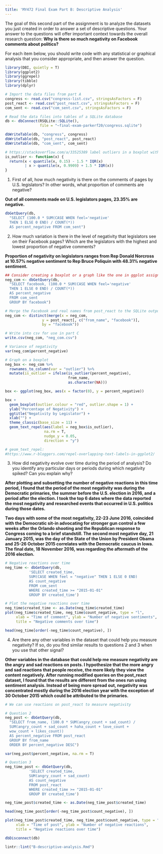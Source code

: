 ---
title: 'MY472 Final Exam Part B: Descriptive Analysis'
---

The goal of this second part of the assignment is to analyze the datasets you just created in order to answer a set of descriptive questions. Your answer to the questions will offer important context towards the overall research question:  __Why is there so much negativity on Facebook comments about politics?__

For each item below, you should write code with any statistical or graphical analysis that you consider appropriate, and then answer the question.

```{r}
library(DBI, quietly = T)
library(ggplot2)
library(ggrepel)
library(tibble)
library(dplyr)

# Import the data files from part A
congress <- read.csv("congress-list.csv", stringsAsFactors = F)
post_react <- read.csv("post_react.csv", stringsAsFactors = F)
com_sent <- read.csv("com_sent.csv", stringsAsFactors = F)

# Read the data files into tables of a SQLite database
db <- dbConnect(RSQLite::SQLite(),
                file = "~final-exam-parkerf20/congress.sqlite")

dbWriteTable(db, "congress", congress)
dbWriteTable(db, "post_react", post_react)
dbWriteTable(db, "com_sent", com_sent)

# https://stackoverflow.com/a/33525389 label outliers in a boxplot with mods
is_outlier <- function(x) {
  return(x < quantile(x, 0.15) - 1.5 * IQR(x)
         | x > quantile(x, 0.9909) + 1.5 * IQR(x))
}
```

1. First of all, how much negativity is there on the comments of pages by U.S. legislators? In other words, what proportion of comments are negative?

**Out of all comments made on U.S. legislators pages, 23.35% are negative.**

```{r}
dbGetQuery(db,
  "SELECT (100.0 * SUM(CASE WHEN feel='negative'
  THEN 1 ELSE 0 END) / COUNT(*))
  AS percent_negative FROM com_sent")
```

2. How much variation is there in the level of negativity that legislators see on their Facebook pages? Which are the legislators with the highest and lowest proportion of negative comments?

**Proportion of negativity on legislators ranges from Rep Donald Norcross at 10.57% negative sentiment to Rep Bruce Poliquin with 48.31% negative sentiment.**

```{r}
## Consider creating a boxplot or a graph like the one in ggplot assignment
neg_com <- dbGetQuery(db,
  "SELECT facebook, (100.0 * SUM(CASE WHEN feel='negative'
  THEN 1 ELSE 0 END) / COUNT(*))
  AS percent_negative
  FROM com_sent
  GROUP BY facebook")

# Merge the Facebook and real names from post_react to the SQLite output
neg_com <- distinct(merge(x = neg_com,
                 y = post_react[, c("from_name", "facebook")],
                 by = "facebook"))

# Write into csv for use in part C
write.csv(neg_com, "neg_com.csv")

# Variance of negativity
var(neg_com$percent_negative)

# Graph on a boxplot
neg_box <- neg_com %>%
  rownames_to_column(var = "outlier") %>%
  mutate(is_outlier = ifelse(is_outlier(percent_negative),
                             from_name,
                             as.character(NA)))

box <- ggplot(neg_box, aes(x = factor(0), y = percent_negative))

box +
  geom_boxplot(outlier.colour = "red", outlier.shape = 1) +
  ylab("Percentage of Negativity") +
  ggtitle("Negativity by Legislator") +
  xlab("") +
  theme_classic(base_size = 11) +
  geom_text_repel(aes(label = neg_box$is_outlier),
                  na.rm = T,
                  nudge_y = 0.05,
                  direction = "y")

# geom_text_repel:
#https://www.r-bloggers.com/repel-overlapping-text-labels-in-ggplot2/
```

3. How did negativity evolve over time during the period of analysis? Do you identify any particular days or periods during which negativity spiked? Can you explain why?

**After plotting and subsetting the number of negative reactions in this time period, I found that the period of the most negativity was during the Democratic primaries, the summer before the U.S. election in 2016, and a period after the election. I took the top 6 dates where the data reported the most negativity and researched events that occurred in U.S. politics during those dates.** 

**Two days with some of the most negativity, 22-23 June 2016, coincided with the Democratic sit-in advocating for stronger gun control a few weeks after the Orlando shooting and the Republican response to Congress coming to a brief standstill. The second most negative day, 21 January 2015, was the day of the State of the Union by President Obama and 25-26 October 2015 correlates with the Democratic caucus in Iowa. The final date, 18 November 2016, was regarding the aftermath of the 2016 election.**

```{r warning=FALSE}
# Negative reactions over time
neg_time <- dbGetQuery(db,
           'SELECT created_time,
           SUM(CASE WHEN feel = "negative" THEN 1 ELSE 0 END)
           AS count_negative
           FROM com_sent
           WHERE created_time >= "2015-01-01"
           GROUP BY created_time')

# Plot the negative reactions over time
neg_time$created_time <- as.Date(neg_time$created_time)
plot(neg_time$created_time, neg_time$count_negative, type = "l",
     xlab = "Time of comment", ylab = "Number of negative sentiments",
     title = "Negative comments over time")

head(neg_time[order(-neg_time$count_negative), ])

```

4. Are there any other variables in the dataset that could help you measure negativity? If so, do you find similar results to questions 2 and 3 when you use that other signal?

**Other variables in the database that could help me measure negativity are the angry and sad reactions on posts. I hypothesize that the more angry and sad reactions that people receive, the more likely they view the content negatively. After running modified queries on the post_react dataset, I found that the results are different from the ones run using sentiment analysis. Instead of being more spread out, negativity was concentrated mostly during the 2016 election year with the exception of 30 October 2015 which could be attributed to the primaries.**

```{r}
# We can use reactions on post_react to measure negativity

# Question 2
neg_post <- dbGetQuery(db,
  "SELECT from_name, (100.0 * SUM(angry_count + sad_count) /
  SUM(angry_count + sad_count + haha_count + love_count +
  wow_count + likes_count))
  AS percent_negative FROM post_react
  GROUP BY from_name
  ORDER BY percent_negative DESC")

var(neg_post$percent_negative, na.rm = T)

# Question 3
neg_time_post <- dbGetQuery(db,
           'SELECT created_time,
           SUM(angry_count + sad_count)
           AS count_negative
           FROM post_react
           WHERE created_time >= "2015-01-01"
           GROUP BY created_time')

neg_time_post$created_time <- as.Date(neg_time_post$created_time)

head(neg_time_post[order(-neg_time_post$count_negative), ])

plot(neg_time_post$created_time, neg_time_post$count_negative, type = "l",
     xlab = "Time of post", ylab = "Number of negative reactions",
     title = "Negative reactions over time")

dbDisconnect(db)

lintr::lint("B-descriptive-analysis.Rmd")
```


